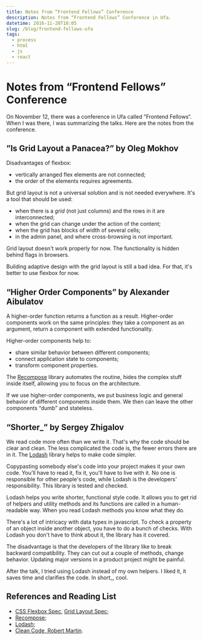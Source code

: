 ```yaml
---
title: Notes from “Frontend Fellows” Conference
description: Notes from “Frontend Fellows” Conference in Ufa.
datetime: 2016-11-20T18:05
slug: /blog/frontend-fellows-ufa
tags:
  - process
  - html
  - js
  - react
---
```


# Notes from “Frontend Fellows” Conference

On November 12, there was a conference in Ufa called ”Frontend Fellows“. When I was there, I was summarizing the talks. Here are the notes from the conference.

## ”Is Grid Layout a Panacea?” by Oleg Mokhov

Disadvantages of flexbox:

- vertically arranged flex elements are not connected;
- the order of the elements requires agreements.

But grid layout is not a universal solution and is not needed everywhere. It's a tool that should be used:

- when there is a _grid_ (not just columns) and the rows in it are interconnected;
- when the grid can change under the action of the content;
- when the grid has blocks of width of several cells;
- in the admin panel, and where cross-browsing is not important.

Grid layout doesn't work properly for now. The functionality is hidden behind flags in browsers.

Building adaptive design with the grid layout is still a bad idea. For that, it's better to use flexbox for now.

## “Higher Order Components” by Alexander Aibulatov

A higher-order function returns a function as a result. Higher-order components work on the same principles: they take a component as an argument, return a component with extended functionality.

Higher-order components help to:

- share similar behavior between different components;
- connect application state to components;
- transform component properties.

The [Recompose](https://github.com/acdlite/recompose) library automates the routine, hides the complex stuff inside itself, allowing you to focus on the architecture.

If we use higher-order components, we put business logic and general behavior of different components inside them. We then can leave the other components “dumb” and stateless.

## “Shorter\_” by Sergey Zhigalov

We read code more often than we write it. That's why the code should be clear and clean. The less complicated the code is, the fewer errors there are in it. The [Lodash](https://lodash.com/) library helps to make code simpler.

Copypasting somebody else's code into your project makes it your own code. You'll have to read it, fix it, you'll have to live with it. No one is responsible for other people's code, while Lodash is the developers' responsibility. This library is tested and checked.

Lodash helps you write shorter, functional style code. It allows you to get rid of helpers and utility methods and its functions are called in a human-readable way. When you read Lodash methods you know what they do.

There's a lot of intricacy with data types in javascript. To check a property of an object inside another object, you have to do a bunch of checks. With Lodash you don't have to think about it, the library has it covered.

The disadvantage is that the developers of the library like to break backward compatibility. They can cut out a couple of methods, change behavior. Updating major versions in a product project might be painful.

After the talk, I tried using Lodash instead of my own helpers. I liked it, it saves time and clarifies the code. In short\_, cool.

## References and Reading List

- [CSS Flexbox Spec](https://www.w3.org/TR/css-flexbox-1/), [Grid Layout Spec](https://www.w3.org/TR/2016/CR-css-grid-1-20160929/);
- [Recompose](https://github.com/acdlite/recompose);
- [Lodash](https://lodash.com/docs/);
- [Clean Code, Robert Martin](/blog/clean-code).
